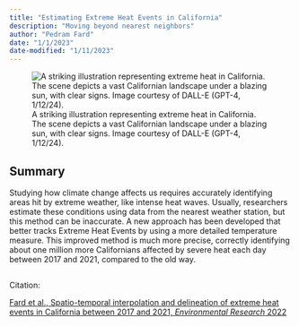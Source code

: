 ```yaml
---
title: "Estimating Extreme Heat Events in California"
description: "Moving beyond nearest neighbors"
author: "Pedram Fard"
date: "1/1/2023"
date-modified: "1/11/2023"
---
```


![A striking illustration representing extreme heat in California. The scene depicts a vast Californian landscape under a blazing sun, with clear signs. Image courtesy of DALL-E (GPT-4, 1/12/24).](img/california_dalle.png)

## Summary

Studying how climate change affects us requires accurately identifying areas hit by extreme weather, like intense heat waves. Usually, researchers estimate these conditions using data from the nearest weather station, but this method can be inaccurate. A new approach has been developed that better tracks Extreme Heat Events by using a more detailed temperature measure. This improved method is much more precise, correctly identifying about one million more Californians affected by severe heat each day between 2017 and 2021, compared to the old way.

## 

Citation:

[Fard et al., Spatio-temporal interpolation and delineation of extreme heat events in California between 2017 and 2021, *Environmental Research* 2022](https://www.sciencedirect.com/science/article/pii/S0013935123017887)
